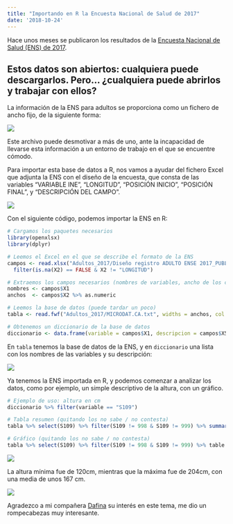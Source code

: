```yaml
---
title: "Importando en R la Encuesta Nacional de Salud de 2017"
date: '2018-10-24'
---
```


Hace unos meses se publicaron los resultados de la [Encuesta Nacional de Salud (ENS) de 2017](https://www.mscbs.gob.es/estadEstudios/estadisticas/encuestaNacional/encuesta2017.htm).

## Estos datos son abiertos: cualquiera puede descargarlos. Pero... ¿cualquiera puede abrirlos y trabajar con ellos?

La información de la ENS para adultos se proporciona como un fichero de ancho fijo, de la siguiente forma:

![](\posts\20181010_ens\base_datos.png)

Este archivo puede desmotivar a más de uno, ante la incapacidad de llevarse esta información a un entorno de trabajo en el que se encuentre cómodo.

Para importar esta base de datos a R, nos vamos a ayudar del fichero Excel que adjunta la ENS con el diseño de la encuesta, que consta de las variables "VARIABLE INE", "LONGITUD", "POSICIÓN INICIO", "POSICIÓN FINAL", y "DESCRIPCIÓN DEL CAMPO".

![](\posts\20181010_ens\excel.png)

Con el siguiente código, podemos importar la ENS en R:

```r
# Cargamos los paquetes necesarios
library(openxlsx)
library(dplyr)

# Leemos el Excel en el que se describe el formato de la ENS
campos <- read.xlsx("Adultos_2017/Diseño registro ADULTO ENSE 2017_PUBLICACIÓN.xlsx", colNames = FALSE) %>%
  filter(is.na(X2) == FALSE & X2 != "LONGITUD")

# Extraemos los campos necesarios (nombres de variables, ancho de los campos)
nombres <- campos$X1
anchos  <- campos$X2 %>% as.numeric

# Leemos la base de datos (puede tardar un poco)
tabla <- read.fwf("Adultos_2017/MICRODAT.CA.txt", widths = anchos, col.names = nombres)

# Obtenemos un diccionario de la base de datos
diccionario <- data.frame(variable = campos$X1, descripcion = campos$X5)
```

En `tabla` tenemos la base de datos de la ENS, y en `diccionario` una lista con los nombres de las variables y su descripción:

![](\posts\20181010_ens\diccionario.png)

Ya tenemos la ENS importada en R, y podemos comenzar a analizar los datos, como por ejemplo, un simple descriptivo de la altura, con un gráfico.

```r
# Ejemplo de uso: altura en cm
diccionario %>% filter(variable == "S109")

# Tabla resumen (quitando los no sabe / no contesta)
tabla %>% select(S109) %>% filter(S109 != 998 & S109 != 999) %>% summary()

# Gráfico (quitando los no sabe / no contesta)
tabla %>% select(S109) %>% filter(S109 != 998 & S109 != 999) %>% table %>% plot(xlab = "Altura", ylab = "Frecuencia")
```

![](\posts\20181010_ens\altura.png)

La altura mínima fue de 120cm, mientras que la máxima fue de 204cm, con una media de unos 167 cm.

![](\posts\20181010_ens\grafico.png)

Agradezco a mi compañera [Dafina](https://twitter.com/DafinaPetrova) su interés en este tema, me dio un rompecabezas muy interesante.